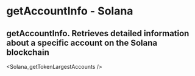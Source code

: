 # getAccountInfo - Solana

## getAccountInfo.  Retrieves detailed information about a specific account on the Solana blockchain


<Solana_getTokenLargestAccounts />
